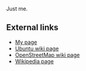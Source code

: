 Just me.

==External links==
*[http://www.auer37.dsl.pipex.com My page]
*[https://wiki.ubuntu.com/BruceCowan Ubuntu wiki page]
*[http://www.openstreetmap.org/wiki/index.php/User:Bruce89 OpenStreetMap wiki page]
*[http://en.wikipedia.org/w/index.php?title=User:Bruce89 Wikipedia page]